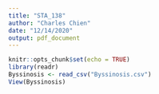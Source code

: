 ```yaml
---
title: "STA_138"
author: "Charles Chien"
date: "12/14/2020"
output: pdf_document
---
```


```r
knitr::opts_chunk$set(echo = TRUE)
library(readr)
Byssinosis <- read_csv("Byssinosis.csv")
View(Byssinosis)
```